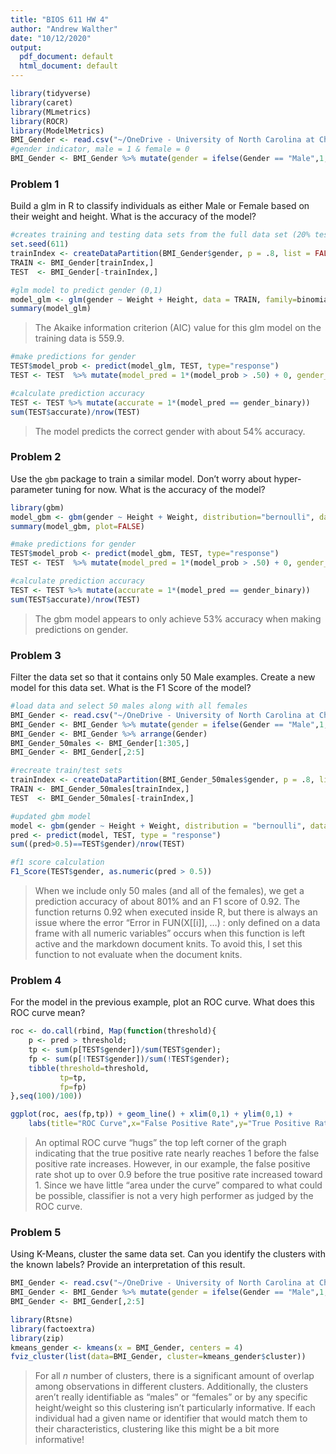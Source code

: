 ```yaml
---
title: "BIOS 611 HW 4"
author: "Andrew Walther"
date: "10/12/2020"
output:
  pdf_document: default
  html_document: default
---
```


```r
library(tidyverse)
library(caret)
library(MLmetrics)
library(ROCR)
library(ModelMetrics)
BMI_Gender <- read.csv("~/OneDrive - University of North Carolina at Chapel Hill/UNC - Fall 2020/BIOS 611 - Toups/Homework/500_Person_Gender_Height_Weight_Index.csv")
#gender indicator, male = 1 & female = 0
BMI_Gender <- BMI_Gender %>% mutate(gender = ifelse(Gender == "Male",1,0))
```


### Problem 1

Build a glm in R to classify individuals as either Male or Female based on their weight and height. What is the accuracy of the model?

```r
#creates training and testing data sets from the full data set (20% test, 80% train)
set.seed(611)
trainIndex <- createDataPartition(BMI_Gender$gender, p = .8, list = FALSE, times = 1)
TRAIN <- BMI_Gender[trainIndex,]
TEST  <- BMI_Gender[-trainIndex,]
```

```r
#glm model to predict gender (0,1)
model_glm <- glm(gender ~ Weight + Height, data = TRAIN, family=binomial)
summary(model_glm)
```

> The Akaike information criterion (AIC) value for this glm model on the training data is 559.9.

```r
#make predictions for gender
TEST$model_prob <- predict(model_glm, TEST, type="response")
TEST <- TEST  %>% mutate(model_pred = 1*(model_prob > .50) + 0, gender_binary = 1*(gender == 0) + 0)

#calculate prediction accuracy
TEST <- TEST %>% mutate(accurate = 1*(model_pred == gender_binary))
sum(TEST$accurate)/nrow(TEST)
```

> The model predicts the correct gender with about 54% accuracy.

### Problem 2

Use the `gbm` package to train a similar model. Don't worry about hyper-parameter tuning for now. What is the accuracy of the model?

```r
library(gbm)
model_gbm <- gbm(gender ~ Height + Weight, distribution="bernoulli", data = TRAIN, n.trees = 100, interaction.depth = 5, shrinkage = 0.1)
summary(model_gbm, plot=FALSE)
```

```r
#make predictions for gender
TEST$model_prob <- predict(model_gbm, TEST, type="response")
TEST <- TEST  %>% mutate(model_pred = 1*(model_prob > .50) + 0, gender_binary = 1*(gender == 0) + 0)

#calculate prediction accuracy
TEST <- TEST %>% mutate(accurate = 1*(model_pred == gender_binary))
sum(TEST$accurate)/nrow(TEST)
```

> The gbm model appears to only achieve 53% accuracy when making predictions on gender.

### Problem 3

Filter the data set so that it contains only 50 Male examples. Create a new model for this data set. What is the F1 Score of the model?

```r
#load data and select 50 males along with all females
BMI_Gender <- read.csv("~/OneDrive - University of North Carolina at Chapel Hill/UNC - Fall 2020/BIOS 611 - Toups/Homework/500_Person_Gender_Height_Weight_Index.csv")
BMI_Gender <- BMI_Gender %>% mutate(gender = ifelse(Gender == "Male",1,0))
BMI_Gender <- BMI_Gender %>% arrange(Gender)
BMI_Gender_50males <- BMI_Gender[1:305,]
BMI_Gender <- BMI_Gender[,2:5]
```

```r
#recreate train/test sets
trainIndex <- createDataPartition(BMI_Gender_50males$gender, p = .8, list = FALSE, times = 1)
TRAIN <- BMI_Gender_50males[trainIndex,]
TEST  <- BMI_Gender_50males[-trainIndex,]
```

```r
#updated gbm model
model <- gbm(gender ~ Height + Weight, distribution = "bernoulli", data = TRAIN, n.trees = 100, interaction.depth = 2, shrinkage = 0.1)
pred <- predict(model, TEST, type = "response")
sum((pred>0.5)==TEST$gender)/nrow(TEST)
```

```r
#f1 score calculation
F1_Score(TEST$gender, as.numeric(pred > 0.5))
```

> When we include only 50 males (and all of the females), we get a prediction accuracy of about 801% and an F1 score of 0.92. The function returns 0.92 when executed inside R, but there is always an issue where the error "Error in FUN(X[[i]], ...) : only defined on a data frame with all numeric variables" occurs when this function is left active and the markdown document knits. To avoid this, I set this function to not evaluate when the document knits. 

### Problem 4

For the model in the previous example, plot an ROC curve. What does this ROC curve mean?

```r
roc <- do.call(rbind, Map(function(threshold){
    p <- pred > threshold;
    tp <- sum(p[TEST$gender])/sum(TEST$gender);
    fp <- sum(p[!TEST$gender])/sum(!TEST$gender);
    tibble(threshold=threshold,
           tp=tp,
           fp=fp)
},seq(100)/100))

ggplot(roc, aes(fp,tp)) + geom_line() + xlim(0,1) + ylim(0,1) +
    labs(title="ROC Curve",x="False Positive Rate",y="True Positive Rate");
```

> An optimal ROC curve "hugs" the top left corner of the graph indicating that the true positive rate nearly reaches 1 before the false positive rate increases. However, in our example, the false positive rate shot up to over 0.9 before the true positive rate increased toward 1. Since we have little "area under the curve" compared to what could be possible, classifier is not a very high performer as judged by the ROC curve.

### Problem 5

Using K-Means, cluster the same data set. Can you identify the clusters with the known labels? Provide an interpretation of this result.

```r
BMI_Gender <- read.csv("~/OneDrive - University of North Carolina at Chapel Hill/UNC - Fall 2020/BIOS 611 - Toups/Homework/500_Person_Gender_Height_Weight_Index.csv")
BMI_Gender <- BMI_Gender %>% mutate(gender = ifelse(Gender == "Male",1,0))
BMI_Gender <- BMI_Gender[,2:5]

library(Rtsne)
library(factoextra)
library(zip)
kmeans_gender <- kmeans(x = BMI_Gender, centers = 4)
fviz_cluster(list(data=BMI_Gender, cluster=kmeans_gender$cluster))
```

> For all $n$ number of clusters, there is a significant amount of overlap among observations in different clusters. Additionally, the clusters aren't really identifiable as "males" or "females" or by any specific height/weight so this clustering isn't particularly informative. If each individual had a given name or identifier that would match them to their characteristics, clustering like this might be a bit more informative!